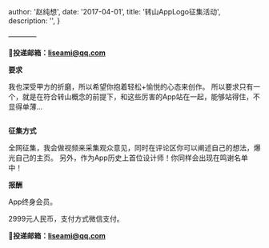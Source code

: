   author: '赵纯想',
  date: '2017-04-01',
  title: '转山AppLogo征集活动',
  description:
    '',
}


————


**📮投递邮箱：liseami@qq.com**

**要求**

我也深受甲方的折磨，所以希望你抱着轻松+愉悦的心态来创作。
所以要求只有一个，就是在符合转山概念的前提下，和这些厉害的App站在一起，能够站得住，不显得单薄...

<Image src={logo_exp} alt="" />

**征集方式**

全网征集，我会做视频来采集观众意见，同时在评论区你可以阐述自己的想法，爆光自己的主页。
另外，作为App历史上首位设计师！你同样会出现在鸣谢名单中！

**报酬**

App终身会员。

2999元人民币，支付方式微信支付。

**📮投递邮箱：liseami@qq.com**

